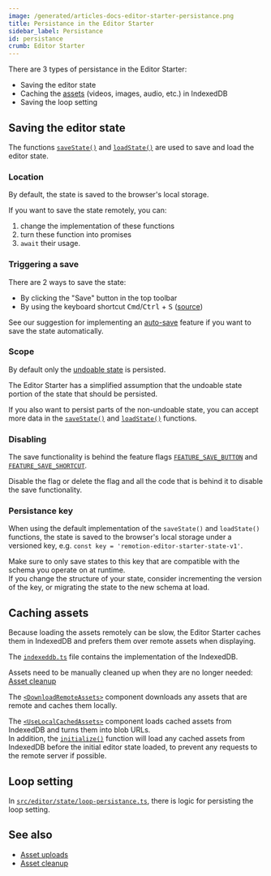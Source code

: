 ```yaml
---
image: /generated/articles-docs-editor-starter-persistance.png
title: Persistance in the Editor Starter
sidebar_label: Persistance
id: persistance
crumb: Editor Starter
---
```


There are 3 types of persistance in the Editor Starter:

- Saving the editor state
- Caching the [assets](/docs/editor-starter/tracks-items-assets) (videos, images, audio, etc.) in IndexedDB
- Saving the loop setting

## Saving the editor state

The functions [`saveState()`](https://github.com/search?q=repo%3Aremotion-dev%2Feditor-starter%20const%20saveState&type=code) and [`loadState()`](https://github.com/search?q=repo%3Aremotion-dev%2Feditor-starter%20const%20loadState&type=code) are used to save and load the editor state.

### Location

By default, the state is saved to the browser's local storage.

If you want to save the state remotely, you can:

1. change the implementation of these functions
2. turn these function into promises
3. `await` their usage.

### Triggering a save

There are 2 ways to save the state:

- By clicking the "Save" button in the top toolbar
- By using the keyboard shortcut <kbd>Cmd</kbd>/<kbd>Ctrl</kbd> + <kbd>S</kbd> ([source](https://github.com/search?q=repo%3Aremotion-dev%2Feditor-starter+const+SaveShortcut&type=code))

See our suggestion for implementing an [auto-save](/docs/editor-starter/features-not-included#auto-save) feature if you want to save the state automatically.

### Scope

By default only the [undoable state](/docs/editor-starter/state-management#undoable-state) is persisted.

The Editor Starter has a simplified assumption that the undoable state portion of the state that should be persisted.

If you also want to persist parts of the non-undoable state, you can accept more data in the [`saveState()`](https://github.com/search?q=repo%3Aremotion-dev%2Feditor-starter%20const%20saveState&type=code) and [`loadState()`](https://github.com/search?q=repo%3Aremotion-dev%2Feditor-starter%20const%20loadState&type=code) functions.

### Disabling

The save functionality is behind the feature flags [`FEATURE_SAVE_BUTTON`](https://github.com/search?q=repo%3Aremotion-dev%2Feditor-starter%20FEATURE_SAVE_BUTTON&type=code) and [`FEATURE_SAVE_SHORTCUT`](https://github.com/search?q=repo%3Aremotion-dev%2Feditor-starter%20FEATURE_SAVE_SHORTCUT&type=code).

Disable the flag or delete the flag and all the code that is behind it to disable the save functionality.

### Persistance key

When using the default implementation of the `saveState()` and `loadState()` functions, the state is saved to the browser's local storage under a versioned key, e.g. `const key = 'remotion-editor-starter-state-v1'`.

Make sure to only save states to this key that are compatible with the schema you operate on at runtime.  
If you change the structure of your state, consider incrementing the version of the key, or migrating the state to the new schema at load.

## Caching assets

Because loading the assets remotely can be slow, the Editor Starter caches them in IndexedDB and prefers them over remote assets when displaying.

The [`indexeddb.ts`](https://github.com/remotion-dev/editor-starter/blob/main/src/editor/caching/indexeddb.ts) file contains the implementation of the IndexedDB.

Assets need to be manually cleaned up when they are no longer needed: [Asset cleanup](/docs/editor-starter/asset-cleanup)

The [`<DownloadRemoteAssets>`](https://github.com/search?q=repo%3Aremotion-dev%2Feditor-starter%20DownloadRemoteAssets&type=code) component downloads any assets that are remote and caches them locally.

The [`<UseLocalCachedAssets>`](https://github.com/search?q=repo%3Aremotion-dev%2Feditor-starter%20UseLocalCachedAssets&type=code) component loads cached assets from IndexedDB and turns them into blob URLs.  
In addition, the [`initialize()`](https://github.com/search?q=repo%3Aremotion-dev%2Feditor-starter+const+initialize&type=code) function will load any cached assets from IndexedDB before the initial editor state loaded, to prevent any requests to the remote server if possible.

## Loop setting

In [`src/editor/state/loop-persistance.ts`](https://github.com/remotion-dev/editor-starter/blob/main/src/editor/state/loop-persistance.ts), there is logic for persisting the loop setting.

## See also

- [Asset uploads](/docs/editor-starter/asset-uploads)
- [Asset cleanup](/docs/editor-starter/asset-cleanup)
